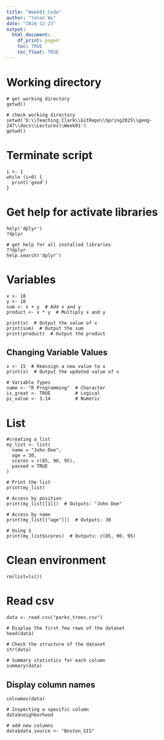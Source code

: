 ```yaml
---
title: "Week01_Code"
author: "Yanan Wu"
date: "2024-12-23"
output:
  html_document:
    df_print: paged
    toc: TRUE
    toc_float: TRUE
---
```


# Working directory
```{}
# get working directory
getwd()

# check working directory
setwd('D:\\Teaching_Clark\\GitRepo\\Spring2025\\geog-247\\docs\\Lectures\\Week01')
getwd()
```

# Terminate script
```{}
i <- 1
while (i>0) {
  print('good')
}
```

# Get help for activate libraries
```{}
help('dplyr')
?dplyr

# get help for all installed libraries
??dplyr
help.search('dplyr')
```

# Variables
```{}
x <- 10 
y <- 10 
sum <- x + y  # Add x and y
product <- x * y  # Multiply x and y

print(x)  # Output the value of x
print(sum)  # Output the sum
print(product)  # Output the product
```

## Changing Variable Values
```{}
x <- 15  # Reassign a new value to x
print(x)  # Output the updated value of x

# Variable Types
name <- "R Programming"  # Character
is_great <- TRUE         # Logical
pi_value <- 3.14         # Numeric
```

# List
```{}
#creating a list
my_list <- list(
  name = "John Doe",
  age = 30,
  scores = c(85, 90, 95),
  passed = TRUE
)

# Print the list
print(my_list)

# Access by position
print(my_list[[1]])  # Outputs: "John Doe"

# Access by name
print(my_list[["age"]])  # Outputs: 30

# Using $
print(my_list$scores)  # Outputs: c(85, 90, 95)
```

# Clean environment
```{}
rm(list=ls())
```

# Read csv
```{}
data <- read.csv("parks_trees.csv")

# Display the first few rows of the dataset
head(data)

# Check the structure of the dataset
str(data)

# Summary statistics for each column
summary(data)
```

## Display column names
```{}
colnames(data)

# Inspecting a specific column
data$neighborhood

# add new columns
data$data_source <- "Boston_GIS"
```



